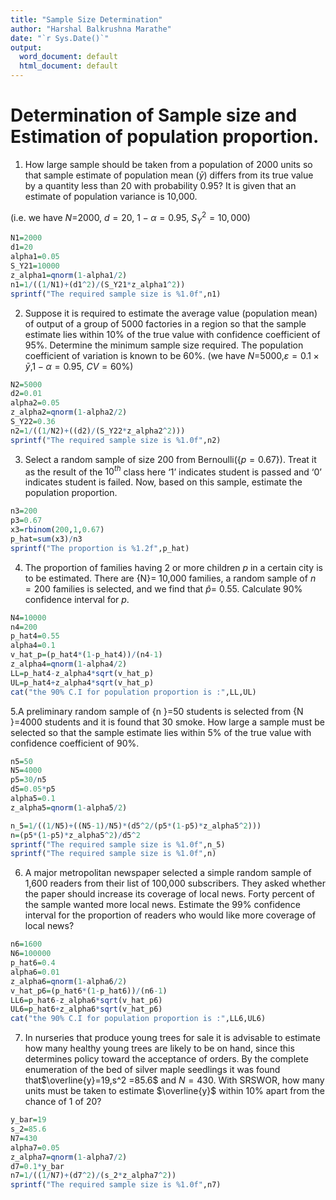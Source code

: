 ```yaml
---
title: "Sample Size Determination"
author: "Harshal Balkrushna Marathe"
date: "`r Sys.Date()`"
output:
  word_document: default
  html_document: default
---
```


# Determination of Sample size and Estimation of population proportion.

1. How large sample should be taken from a population of 2000 units so that sample estimate of population mean ($\bar{y}$) differs from its true value by a quantity less than 20 with probability 0.95? It is given that an estimate of population variance is 10,000.

(i.e. we have $N$=2000, $d =20$, $1-\alpha =0.95$, $S_{Y}^{2} =10,000$)

```r
N1=2000
d1=20
alpha1=0.05
S_Y21=10000
z_alpha1=qnorm(1-alpha1/2)
n1=1/((1/N1)+(d1^2)/(S_Y21*z_alpha1^2))
sprintf("The required sample size is %1.0f",n1)

```

2. Suppose it is required to estimate the average value (population mean) of output of a group of 5000 factories in a region so that the sample estimate lies within 10\% of the true value with confidence coefficient of 95\%. Determine the minimum sample size required. The population coefficient of variation is known to be 60\%.
(we have $N$=5000,$\varepsilon =0.1\times\bar{y}$,$1-\alpha =0.95$, $CV=60\%$)


```r
N2=5000
d2=0.01
alpha2=0.05
z_alpha2=qnorm(1-alpha2/2)
S_Y22=0.36
n2=1/((1/N2)+((d2)/(S_Y22*z_alpha2^2)))
sprintf("The required sample size is %1.0f",n2)
```

3. Select a random sample of size 200 from Bernoulli({$p=0.67$}). Treat it as the result of the ${10}^{th}$ class here '1' indicates student is passed and '0' indicates student is failed. Now, based on this sample, estimate the population proportion.


```r
n3=200
p3=0.67
x3=rbinom(200,1,0.67)
p_hat=sum(x3)/n3
sprintf("The proportion is %1.2f",p_hat)
```

4. The proportion of families having 2 or more children $p$ in a certain city is to be estimated. There are {N}= 10,000 families, a random sample of $n = 200$ families is selected, and we find that $\hat{p}$= 0.55. Calculate 90\% confidence interval for $p$.


```r
N4=10000
n4=200
p_hat4=0.55
alpha4=0.1
v_hat_p=(p_hat4*(1-p_hat4))/(n4-1)
z_alpha4=qnorm(1-alpha4/2)
LL=p_hat4-z_alpha4*sqrt(v_hat_p)
UL=p_hat4+z_alpha4*sqrt(v_hat_p)
cat("the 90% C.I for population proportion is :",LL,UL)
```

5.A preliminary random sample of {n }=50 students is selected from {N }=4000 students and it is found that 30 smoke. How large a sample must be selected so that the sample estimate lies within 5\% of the true value with confidence coefficient of 90\%.

```r
n5=50
N5=4000
p5=30/n5
d5=0.05*p5
alpha5=0.1
z_alpha5=qnorm(1-alpha5/2)

n_5=1/((1/N5)+((N5-1)/N5)*(d5^2/(p5*(1-p5)*z_alpha5^2)))
n=(p5*(1-p5)*z_alpha5^2)/d5^2
sprintf("The required sample size is %1.0f",n_5)
sprintf("The required sample size is %1.0f",n)
```

6. A major metropolitan newspaper selected a simple random sample of 1,600 readers from their list of 100,000 subscribers. They asked whether the paper should increase its coverage of local news. Forty percent of the sample wanted more local news. Estimate the 99\% confidence interval for the proportion of readers who would like more coverage of local news?



```r
n6=1600
N6=100000
p_hat6=0.4
alpha6=0.01
z_alpha6=qnorm(1-alpha6/2)
v_hat_p6=(p_hat6*(1-p_hat6))/(n6-1)
LL6=p_hat6-z_alpha6*sqrt(v_hat_p6)
UL6=p_hat6+z_alpha6*sqrt(v_hat_p6)
cat("the 90% C.I for population proportion is :",LL6,UL6)
```

7. In nurseries that produce young trees for sale it is advisable to estimate how many healthy young trees are likely to be on hand, since this determines policy toward the acceptance of orders. By the complete enumeration of the bed of silver maple seedlings it was found that$\overline{y}=19,s^2 =85.6$ and $N=430$. With SRSWOR, how many units must be taken to estimate $\overline{y}$ within 10\% apart from the chance of 1 of 20?



```r
y_bar=19
s_2=85.6
N7=430
alpha7=0.05
z_alpha7=qnorm(1-alpha7/2)
d7=0.1*y_bar
n7=1/((1/N7)+(d7^2)/(s_2*z_alpha7^2))
sprintf("The required sample size is %1.0f",n7)
```
